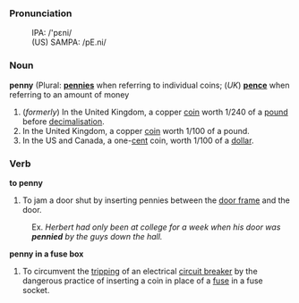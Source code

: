 === Pronunciation ===
:IPA: /'pɛni/
:(US) SAMPA: /pE.ni/

===Noun===
'''penny''' (Plural: '''[[pennies]]''' when referring to individual coins; (''UK'') '''[[pence]]''' when referring to an amount of money

#(''formerly'') In the United Kingdom, a copper [[coin]] worth 1/240 of a [[pound]] before [[decimalisation]].
#In the United Kingdom, a copper [[coin]] worth 1/100 of a pound.
#In the US and Canada, a one-[[cent]] coin, worth 1/100 of a [[dollar]].

===Verb===
'''to penny'''

# To jam a door shut by inserting pennies between the [[door frame]] and the door.
:Ex.  ''Herbert had only been at college for a week when his door was '''pennied''' by the guys down the hall.''

'''penny in a fuse box'''
#To circumvent the [[trip|tripping]] of an electrical [[circuit breaker]] by the dangerous practice of inserting a coin in place of a [[fuse]] in a fuse socket.